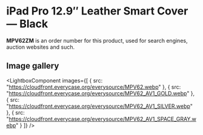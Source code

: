 
# iPad Pro 12.9″ Leather Smart Cover — Black

<Callout type='info' emoji='👉🏻'>**MPV62ZM** is an order number for this product, used for search engines, auction websites and such.</Callout>

## Image gallery

<LightboxComponent
    images={[
      {
        src: "https://cloudfront.everycase.org/everysource/MPV62.webp"
      },
      {
        src: "https://cloudfront.everycase.org/everysource/MPV62_AV1_GOLD.webp"
      },
      {
        src: "https://cloudfront.everycase.org/everysource/MPV62_AV1_SILVER.webp"
      },
      {
        src: "https://cloudfront.everycase.org/everysource/MPV62_AV1_SPACE_GRAY.webp"
      }
    ]}
  />
